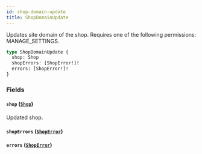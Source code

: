 ```yaml
---
id: shop-domain-update
title: ShopDomainUpdate
---
```


Updates site domain of the shop. Requires one of the following permissions: MANAGE_SETTINGS.

```graphql
type ShopDomainUpdate {
  shop: Shop
  shopErrors: [ShopError!]!
  errors: [ShopError!]!
}
```

### Fields

#### `shop` ([`Shop`](../../../developer/api-reference/objects/shop))

Updated shop.

#### `shopErrors` ([`ShopError`](../../../developer/api-reference/objects/shop-error))

#### `errors` ([`ShopError`](../../../developer/api-reference/objects/shop-error))
